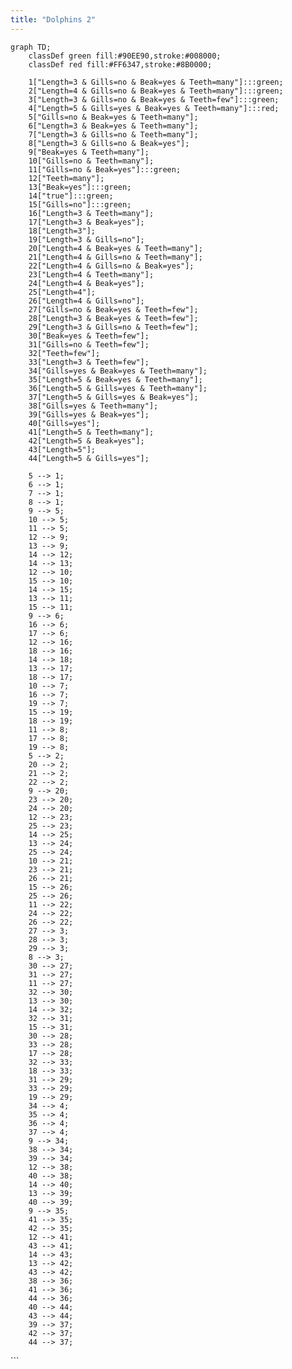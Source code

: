 ```yaml
---
title: "Dolphins 2"
---
```


```mermaid

graph TD;
    classDef green fill:#90EE90,stroke:#008000;
    classDef red fill:#FF6347,stroke:#8B0000;
    
    1["Length=3 & Gills=no & Beak=yes & Teeth=many"]:::green;
    2["Length=4 & Gills=no & Beak=yes & Teeth=many"]:::green;
    3["Length=3 & Gills=no & Beak=yes & Teeth=few"]:::green;
    4["Length=5 & Gills=yes & Beak=yes & Teeth=many"]:::red;
    5["Gills=no & Beak=yes & Teeth=many"];
    6["Length=3 & Beak=yes & Teeth=many"];
    7["Length=3 & Gills=no & Teeth=many"];
    8["Length=3 & Gills=no & Beak=yes"];
    9["Beak=yes & Teeth=many"];
    10["Gills=no & Teeth=many"];
    11["Gills=no & Beak=yes"]:::green;
    12["Teeth=many"];
    13["Beak=yes"]:::green;
    14["true"]:::green;
    15["Gills=no"]:::green;
    16["Length=3 & Teeth=many"];
    17["Length=3 & Beak=yes"];
    18["Length=3"];
    19["Length=3 & Gills=no"];
    20["Length=4 & Beak=yes & Teeth=many"];
    21["Length=4 & Gills=no & Teeth=many"];
    22["Length=4 & Gills=no & Beak=yes"];
    23["Length=4 & Teeth=many"];
    24["Length=4 & Beak=yes"];
    25["Length=4"];
    26["Length=4 & Gills=no"];
    27["Gills=no & Beak=yes & Teeth=few"];
    28["Length=3 & Beak=yes & Teeth=few"];
    29["Length=3 & Gills=no & Teeth=few"];
    30["Beak=yes & Teeth=few"];
    31["Gills=no & Teeth=few"];
    32["Teeth=few"];
    33["Length=3 & Teeth=few"];
    34["Gills=yes & Beak=yes & Teeth=many"];
    35["Length=5 & Beak=yes & Teeth=many"];
    36["Length=5 & Gills=yes & Teeth=many"];
    37["Length=5 & Gills=yes & Beak=yes"];
    38["Gills=yes & Teeth=many"];
    39["Gills=yes & Beak=yes"];
    40["Gills=yes"];
    41["Length=5 & Teeth=many"];
    42["Length=5 & Beak=yes"];
    43["Length=5"];
    44["Length=5 & Gills=yes"];
    
    5 --> 1;
    6 --> 1;
    7 --> 1;
    8 --> 1;
    9 --> 5;
    10 --> 5;
    11 --> 5;
    12 --> 9;
    13 --> 9;
    14 --> 12;
    14 --> 13;
    12 --> 10;
    15 --> 10;
    14 --> 15;
    13 --> 11;
    15 --> 11;
    9 --> 6;
    16 --> 6;
    17 --> 6;
    12 --> 16;
    18 --> 16;
    14 --> 18;
    13 --> 17;
    18 --> 17;
    10 --> 7;
    16 --> 7;
    19 --> 7;
    15 --> 19;
    18 --> 19;
    11 --> 8;
    17 --> 8;
    19 --> 8;
    5 --> 2;
    20 --> 2;
    21 --> 2;
    22 --> 2;
    9 --> 20;
    23 --> 20;
    24 --> 20;
    12 --> 23;
    25 --> 23;
    14 --> 25;
    13 --> 24;
    25 --> 24;
    10 --> 21;
    23 --> 21;
    26 --> 21;
    15 --> 26;
    25 --> 26;
    11 --> 22;
    24 --> 22;
    26 --> 22;
    27 --> 3;
    28 --> 3;
    29 --> 3;
    8 --> 3;
    30 --> 27;
    31 --> 27;
    11 --> 27;
    32 --> 30;
    13 --> 30;
    14 --> 32;
    32 --> 31;
    15 --> 31;
    30 --> 28;
    33 --> 28;
    17 --> 28;
    32 --> 33;
    18 --> 33;
    31 --> 29;
    33 --> 29;
    19 --> 29;
    34 --> 4;
    35 --> 4;
    36 --> 4;
    37 --> 4;
    9 --> 34;
    38 --> 34;
    39 --> 34;
    12 --> 38;
    40 --> 38;
    14 --> 40;
    13 --> 39;
    40 --> 39;
    9 --> 35;
    41 --> 35;
    42 --> 35;
    12 --> 41;
    43 --> 41;
    14 --> 43;
    13 --> 42;
    43 --> 42;
    38 --> 36;
    41 --> 36;
    44 --> 36;
    40 --> 44;
    43 --> 44;
    39 --> 37;
    42 --> 37;
    44 --> 37;
```


```
